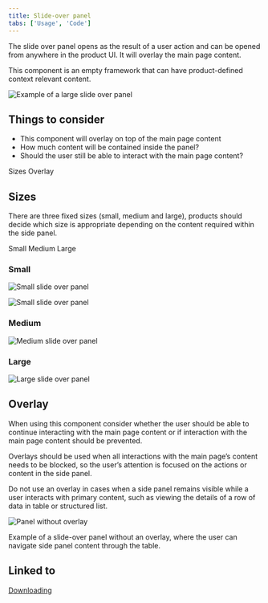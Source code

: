 ```yaml
---
title: Slide-over panel
tabs: ['Usage', 'Code']
---
```


The slide over panel opens as the result of a user
action and can be opened from anywhere in the product UI. It will overlay the
main page content. 

This component is an empty framework that can have product-defined context
relevant content.

![Example of a large slide over panel](images/1.png)

## Things to consider
- This component will overlay on top of the main page content
- How much content will be contained inside the panel?
- Should the user still be able to interact with the main page content?

<AnchorLinks>
  <AnchorLink>Sizes</AnchorLink>
  <AnchorLink>Overlay</AnchorLink>
</AnchorLinks>

## Sizes
There are three fixed sizes (small, medium and large), products should decide
which size is appropriate depending on the content required within the side
panel. 

<AnchorLinks small>
  <AnchorLink>Small</AnchorLink>
  <AnchorLink>Medium</AnchorLink>
  <AnchorLink>Large</AnchorLink>
</AnchorLinks>

### Small

<Row>
  <Column colLg={8}>

![Small slide over panel](images/2.png)

  </Column>
</Row>
<Row>
  <Column colLg={8}>

![Small slide over panel](images/3.png)

  </Column>
</Row>

### Medium

<Row>
  <Column colLg={8}>

![Medium slide over panel](images/4.png)

  </Column>
</Row>

### Large

<Row>
  <Column colLg={8}>

![Large slide over panel](images/5.png)

  </Column>
</Row>

## Overlay

When using this component consider whether the user should be able to continue interacting with the main page content or if interaction with the main page content should be prevented.

Overlays should be used when all interactions with the main page’s content needs to be blocked, so the user’s attention is focused on the actions or content in the side panel.

Do not use an overlay in cases when a side panel remains visible while a user interacts with primary content, such as viewing the details of a row of data in table or structured list.

<Row>
  <Column colLg={8}>

![Panel without overlay](images/7.png)
<Caption>Example of a slide-over panel without an overlay, where the user can navigate side panel content through the table.</Caption>
  </Column>
</Row>

## Linked to

[Downloading](../../common-patterns/downloading)
